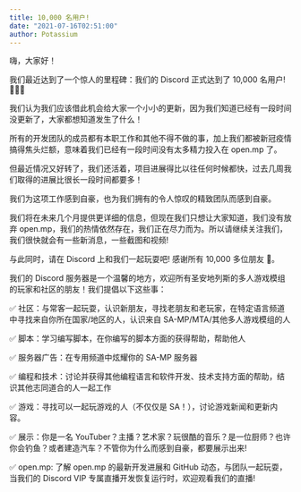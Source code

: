 ```yaml
---
title: 10,000 名用户!
date: "2021-07-16T02:51:00"
author: Potassium
---
```


嗨，大家好！

我们最近达到了一个惊人的里程碑：我们的 Discord 正式达到了 10,000 名用户! 🥳🔟🥳

我们认为我们应该借此机会给大家一个小小的更新，因为我们知道已经有一段时间没更新了，大家都想知道发生了什么！

所有的开发团队的成员都有本职工作和其他不得不做的事，加上我们都被新冠疫情搞得焦头烂额，意味着我们已经有一段时间没有太多精力投入在 open.mp 了。

但最近情况又好转了，我们还活着，项目进展得比以往任何时候都快，过去几周我们取得的进展比很长一段时间都要多！

我们为这项工作感到自豪，也为我们拥有的令人惊叹的精致团队而感到自豪。

我们将在未来几个月提供更详细的信息，但现在我们只想让大家知道，我们没有放弃 open.mp，我们的热情依然存在，我们正在尽力而为。所以请继续关注我们，我们很快就会有一些新消息，一些截图和视频!

与此同时，请在 Discord 上和我们一起玩耍吧! 感谢所有 10,000 多位朋友 🥰。

我们的 Discord 服务器是一个温馨的地方，欢迎所有圣安地列斯的多人游戏模组的玩家和社区的朋友！我们提倡以下这些事：

✅ 社区：与常客一起玩耍，认识新朋友，寻找老朋友和老玩家，在特定语言频道中寻找来自你所在国家/地区的人，认识来自 SA-MP/MTA/其他多人游戏模组的人

✅ 脚本：学习编写脚本，在你编写的脚本方面的获得帮助，帮助他人

✅ 服务器广告：在专用频道中炫耀你的 SA-MP 服务器

✅ 编程和技术：讨论并获得其他编程语言和软件开发、技术支持方面的帮助，结识其他志同道合的人一起工作

✅ 游戏：寻找可以一起玩游戏的人（不仅仅是 SA！），讨论游戏新闻和更新内容。

✅ 展示：你是一名 YouTuber？主播？艺术家？玩很酷的音乐？是一位厨师？也许你会钓鱼？或者建造汽车？不管你为什么而感到自豪，都要展示出来!

✅ open.mp: 了解 open.mp 的最新开发进展和 GitHub 动态，与团队一起玩耍，当我们的 Discord VIP 专属直播开发恢复运行时，欢迎观看我们的直播!
